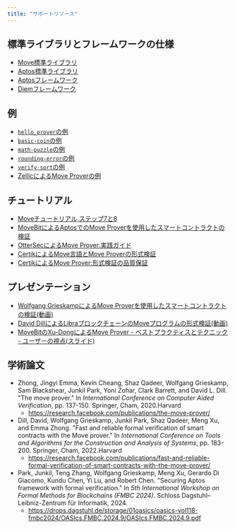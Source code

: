 ```yaml
---
title: "サポートリソース"
---
```






## 標準ライブラリとフレームワークの仕様

- [Move標準ライブラリ](https://github.com/aptos-labs/aptos-core/tree/main/aptos-move/framework/move-stdlib)
- [Aptos標準ライブラリ](https://github.com/aptos-labs/aptos-core/tree/main/aptos-move/framework/aptos-stdlib)
- [Aptosフレームワーク](https://github.com/aptos-labs/aptos-core/tree/main/aptos-move/framework/aptos-framework)
- [Diemフレームワーク](https://github.com/move-language/move/tree/main/language/documentation/examples/diem-framework/move-packages/DPN)

## 例

- [`hello_prover`の例](https://github.com/aptos-labs/aptos-core/tree/main/aptos-move/move-examples/hello_prover)
- [`basic-coin`の例](https://github.com/move-language/move/tree/main/language/documentation/examples/experimental/basic-coin)
- [`math-puzzle`の例](https://github.com/move-language/move/tree/main/language/documentation/examples/experimental/math-puzzle)
- [`rounding-error`の例](https://github.com/move-language/move/tree/main/language/documentation/examples/experimental/rounding-error)
- [`verify-sort`の例](https://github.com/move-language/move/tree/main/language/documentation/examples/experimental/verify-sort)
- [ZellicによるMove Proverの例](https://github.com/zellic/move-prover-examples)

## チュートリアル

- [Moveチュートリアル,ステップ7と8](https://github.com/aptos-labs/aptos-core/tree/main/aptos-move/move-examples/move-tutorial#step-7--use-the-move-prover)
- [MoveBitによるAptosでのMove Proverを使用したスマートコントラクトの検証](https://www.movebit.xyz/blog/post/move-prover-tutorial-part-1.html)
- [OtterSecによるMove Prover:実践ガイド](https://osec.io/blog/2022-09-16-move-prover)
- [CertikによるMove言語とMove Proverの形式検証](https://www.certik.com/resources/blog/2wSOZ3mC55AB6CYol6Q2rP-formal-verification-the-move-language-and-the-move-prover)
- [CertikによるMove Prover:形式検証の品質保証](https://www.certik.com/resources/blog/1NygvVeqIwhbUk1U1q3vJF-the-move-prover-quality-assurance-of-formal-verification)

## プレゼンテーション

- [Wolfgang GrieskampによるMove Proverを使用したスマートコントラクトの検証(動画)](https://drive.google.com/file/d/1DpI-rQ25Kq1jqMGioLgVrG3YuCqJHVMm/view?usp=share_link)
- [David DillによるLibraブロックチェーンのMoveプログラムの形式検証(動画)](https://www.fields.utoronto.ca/talks/Formal-verification-Move-programs-Libra-blockchain)
- [MoveBitのXu-DongによるMove Prover - ベストプラクティスとテクニック - ユーザーの視点(スライド)](https://docs.google.com/presentation/d/1SuV0m5gGxSN9SaLdj9lLmTjspJ2xN1TOWgnwvdWbKEY/edit?usp=sharing)

## 学術論文

- Zhong, Jingyi Emma, Kevin Cheang, Shaz Qadeer, Wolfgang Grieskamp,
  Sam Blackshear, Junkil Park, Yoni Zohar, Clark Barrett, and David L. Dill.
  &quot;The move prover.&quot; In _International Conference on Computer Aided Verification_,
  pp. 137-150. Springer, Cham, 2020.Harvard
  - https://research.facebook.com/publications/the-move-prover/
- Dill, David, Wolfgang Grieskamp, Junkil Park, Shaz Qadeer, Meng Xu, and Emma
  Zhong. &quot;Fast and reliable formal verification of smart contracts with the Move
  prover.&quot; In _International Conference on Tools and Algorithms for the
  Construction and Analysis of Systems_, pp. 183-200. Springer, Cham, 2022.Harvard
  - https://research.facebook.com/publications/fast-and-reliable-formal-verification-of-smart-contracts-with-the-move-prover/
- Park, Junkil, Teng Zhang, Wolfgang Grieskamp, Meng Xu, Gerardo Di Giacomo, Kundu Chen, Yi Lu, and Robert Chen. &quot;Securing Aptos framework with formal verification.&quot; In _5th International Workshop on Formal Methods for Blockchains (FMBC 2024)_. Schloss Dagstuhl–Leibniz-Zentrum für Informatik, 2024.
  - https://drops.dagstuhl.de/storage/01oasics/oasics-vol118-fmbc2024/OASIcs.FMBC.2024.9/OASIcs.FMBC.2024.9.pdf
